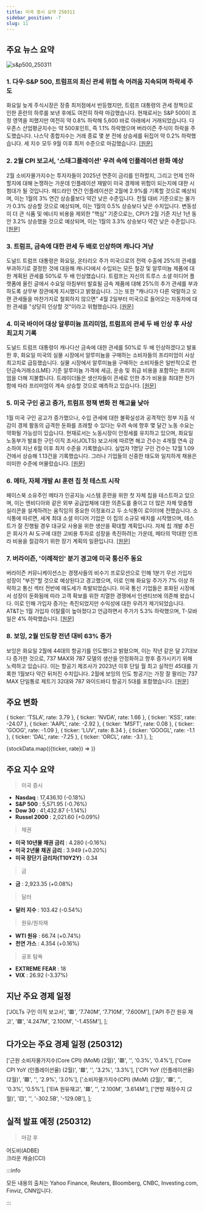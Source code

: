 ```yaml
---
title: 미국 증시 요약 250311
sidebar_position: -7
slug: 11
---
```


## 주요 뉴스 요약

![s&p500_250311](/map/250311.png)

### 1. **다우·S&P 500, 트럼프의 최신 관세 위협 속 어려움 지속되며 하락세 주도**

화요일 늦게 주식시장은 장중 최저점에서 반등했지만, 트럼프 대통령의 관세 정책으로 인한 혼란의 하루를 보낸 후에도 여전히 하락 마감했습니다. 현재로서는 S&P 500이 조정 영역을 피했지만 여전히 약 0.8% 하락해 5,600 바로 아래에서 거래되었습니다. 다우존스 산업평균지수는 약 500포인트, 즉 1.1% 하락했으며 버라이즌 주식이 하락을 주도했습니다. 나스닥 종합지수는 거래 종료 몇 분 전에 상승세를 뒤집어 약 0.2% 하락했습니다. 세 지수 모두 9월 이후 최저 수준으로 마감했습니다. [[원문]](https://finance.yahoo.com/news/live/stock-market-today-dow-sp-500-lead-losses-as-struggles-continue-amid-trumps-latest-tariff-threats-200229694.html)

### 2. **2월 CPI 보고서, '스태그플레이션' 우려 속에 인플레이션 완화 예상**

2월 소비자물가지수는 투자자들이 2025년 연준이 금리를 인하할지, 그리고 언제 인하할지에 대해 논쟁하는 가운데 인플레이션 재발이 미국 경제에 위험이 되는지에 대한 시험대가 될 것입니다. 헤드라인 연간 인플레이션은 2월에 2.9%를 기록할 것으로 예상되며, 이는 1월의 3% 연간 상승률보다 약간 낮은 수준입니다. 전월 대비 기준으로는 물가가 0.3% 상승할 것으로 예상되며, 이는 1월의 0.5% 상승보다 낮은 수치입니다. 변동성이 더 큰 식품 및 에너지 비용을 제외한 "핵심" 기준으로는, CPI가 2월 기준 지난 1년 동안 3.2% 상승했을 것으로 예상되며, 이는 1월의 3.3% 상승보다 약간 낮은 수준입니다. [[원문]](https://finance.yahoo.com/news/february-cpi-report-expected-to-show-inflation-moderated-as-stagflation-fears-rise-184443587.html)

### 3. **트럼프, 금속에 대한 관세 두 배로 인상하며 캐나다 겨냥**

도널드 트럼프 대통령은 화요일, 온타리오 주가 미국으로의 전력 수출에 25%의 관세를 부과하기로 결정한 것에 대응해 캐나다에서 수입되는 모든 철강 및 알루미늄 제품에 대한 계획된 관세를 50%로 두 배 인상했습니다. 트럼프는 자신의 트루스 소셜 미디어 플랫폼에 올린 글에서 수요일 아침부터 발효될 금속 제품에 대해 25%의 추가 관세를 부과하도록 상무부 장관에게 지시했다고 밝혔습니다. 그는 또한 "캐나다가 다른 악랄하고 오랜 관세들을 마찬가지로 철회하지 않으면" 4월 2일부터 미국으로 들어오는 자동차에 대한 관세를 "상당히 인상할 것"이라고 위협했습니다. [[원문]](https://www.reuters.com/world/americas/trump-says-he-will-raise-tariffs-canada-metals-50-2025-03-11/)

### 4. **미국 바이어 대상 알루미늄 프리미엄, 트럼프의 관세 두 배 인상 후 사상 최고치 기록**

도널드 트럼프 대통령이 캐나다산 금속에 대한 관세를 50%로 두 배 인상하겠다고 발표한 후, 화요일 미국의 실물 시장에서 알루미늄을 구매하는 소비자들의 프리미엄이 사상 최고치로 급등했습니다. 실물 시장에서 알루미늄을 구매하는 소비자들은 일반적으로 런던금속거래소(LME) 기준 알루미늄 가격에 세금, 운송 및 취급 비용을 포함하는 프리미엄을 더해 지불합니다. 트레이더들은 생산자들이 관세로 인한 추가 비용을 최대한 전가함에 따라 프리미엄이 계속 상승할 것으로 예측하고 있습니다. [[원문]](https://www.reuters.com/markets/commodities/us-physical-aluminium-premiums-soar-record-high-trump-tariffs-2025-03-11/)

### 5. **미국 구인 공고 증가, 트럼프 정책 변화 전 해고율 낮아**

1월 미국 구인 공고가 증가했으나, 수입 관세에 대한 불확실성과 공격적인 정부 지출 삭감이 경제 활동의 급격한 둔화를 초래할 수 있다는 우려 속에 향후 몇 달간 노동 수요는 약화될 가능성이 있습니다. 현재로서는 노동시장이 안정세를 유지하고 있으며, 화요일 노동부가 발표한 구인·이직 조사(JOLTS) 보고서에 따르면 해고 건수는 4개월 연속 감소하여 지난 6월 이후 최저 수준을 기록했습니다. 실업자 1명당 구인 건수는 12월 1.09건에서 상승해 1.13건을 기록했습니다. 그러나 기업들의 신중한 태도와 일치하게 채용은 미미한 수준에 머물렀습니다. [[원문]](https://www.reuters.com/markets/us/us-job-openings-increase-january-layoffs-decline-2025-03-11/)

### 6. **메타, 자체 개발 AI 훈련 칩 첫 테스트 시작**

페이스북 소유주인 메타가 인공지능 시스템 훈련을 위한 첫 자체 칩을 테스트하고 있으며, 이는 엔비디아와 같은 외부 공급업체에 대한 의존도를 줄이고 더 많은 자체 맞춤형 실리콘을 설계하려는 움직임의 중요한 이정표라고 두 소식통이 로이터에 전했습니다. 소식통에 따르면, 세계 최대 소셜 미디어 기업은 이 칩의 소규모 배치를 시작했으며, 테스트가 잘 진행될 경우 대규모 사용을 위한 생산을 확대할 계획입니다. 자체 칩 개발 추진은 회사가 AI 도구에 대한 고비용 투자로 성장을 촉진하려는 가운데, 메타의 막대한 인프라 비용을 절감하기 위한 장기 계획의 일환입니다. [[원문]](https://www.reuters.com/technology/artificial-intelligence/meta-begins-testing-its-first-in-house-ai-training-chip-2025-03-11/)

### 7. **버라이즌, '이례적인' 분기 경고에 미국 통신주 동요**

버라이즌 커뮤니케이션스는 경쟁사들의 비수기 프로모션으로 인해 1분기 무선 가입자 성장이 "부진"할 것으로 예상된다고 경고했으며, 이로 인해 화요일 주가가 7% 이상 하락하고 통신 섹터 전반에 매도세가 촉발되었습니다. 미국 통신 기업들은 포화된 시장에서 성장이 둔화됨에 따라 고객 확보를 위한 치열한 경쟁에서 인센티브에 의존해 왔습니다. 이로 인해 가입자 증가는 촉진되었지만 수익성에 대한 우려가 제기되었습니다. AT&T는 1월 가입자 이탈률이 높아졌다고 언급하면서 주가가 5.3% 하락했으며, T-모바일은 4% 하락했습니다. [[원문]](https://www.reuters.com/business/media-telecom/verizon-warns-soft-subscriber-growth-strong-competition-shares-fall-2025-03-11/)

### 8. **보잉, 2월 인도량 전년 대비 63% 증가**

보잉은 화요일 2월에 44대의 항공기를 인도했다고 밝혔으며, 이는 작년 같은 달 27대보다 증가한 것으로, 737 MAX와 787 모델의 생산을 안정화하고 향후 증가시키기 위해 노력하고 있습니다. 이는 항공기 제조사가 2023년 이후 단일 월 최고 실적인 45대를 기록한 1월보다 약간 뒤처진 수치입니다. 2월에 보잉의 인도 항공기는 가장 잘 팔리는 737 MAX 단일통로 제트기 32대와 787 와이드바디 항공기 5대를 포함했습니다. [[원문]](https://www.reuters.com/business/aerospace-defense/boeing-deliveries-rise-63-february-year-earlier-2025-03-11/)

## 주요 변화

  { ticker: 'TSLA', rate: 3.79 },
  { ticker: 'NVDA', rate: 1.66 },
  { ticker: 'KSS', rate: -24.07 },
  { ticker: 'AAPL', rate: -2.92 },
  { ticker: 'MSFT', rate: 0.08 },
  { ticker: 'GOOG', rate: -1.09 },
  { ticker: 'LUV', rate: 8.34 },
  { ticker: 'GOOGL', rate: -1.1 },
  { ticker: 'DAL', rate: -7.25 },
  { ticker: 'ORCL', rate: -3.1 },
];

{stockData.map(({ticker, rate}) => <StockCardMini key={ticker} ticker={ticker} rate={rate}></StockCardMini>)}

## 주요 지수 요약

> 미국 증시

- **Nasdaq** : 17,436.10 (-0.18%)
- **S&P 500** : 5,571.95 (-0.76%)
- **Dow 30** : 41,432.87 (-1.14%)
- **Russel 2000** : 2,021.60 (+0.09%)

> 채권

- **미국 10년물 채권 금리** : 4.280 (-0.16%)
- **미국 2년물 채권 금리** : 3.949 (+0.20%)
- **미국 장단기 금리차(T10Y2Y)** : 0.34

> 금

- **금** : 2,923.35 (+0.08%)

> 달러

- **달러 지수** : 103.42 (-0.54%)

> 원유/원자재

- **WTI 원유** : 66.74 (+0.74%)
- **천연 가스** : 4.354 (+0.16%)

> 공포 탐욕

- **EXTREME FEAR** : 18
- **VIX** : 26.92 (-3.37%)

## 지난 주요 경제 일정

  ['JOLTs 구인 이직 보고서', '🟥', '7.740M', '7.710M', '7.600M'],
  ['API 주간 원유 재고', '🟩', '4.247M', '2.100M', '-1.455M'],
];

<EconomicCalendar data={eventsData} />

## 다가오는 주요 경제 일정 (250312)

  ['근원 소비자물가지수(Core CPI) (MoM) (2월)', '🟥', '', '0.3%', '0.4%'],
  ['Core CPI YoY (인플레이션율) (2월)', '🟥', '', '3.2%', '3.3%'],
  ['CPI YoY (인플레이션율)(2월)', '🟥', '', '2.9%', '3.0%'],
  ['소비자물가지수(CPI) (MoM) (2월)', '🟥', '', '0.3%', '0.5%'],
  ['EIA 원유재고', '🟥', '', '2.100M', '3.614M'],
  ['연방 재정수지 (2월)', '🟨', '', '-302.5B', '-129.0B'],
];

<EconomicCalendar data={nextEventsData} />

## 실적 발표 예정 (250312)

> 마감 후

어도비(ADBE)  
크라운 캐슬(CCI)

:::info

모든 내용의 출처는 Yahoo Finance, Reuters, Bloomberg, CNBC, Investing.com, Finviz, CNN입니다.

:::

